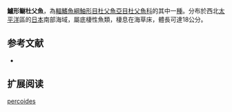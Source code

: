 {{Speciesbox
| name = 鱸形鳚杜父魚
| image = 
| image_width = 250px
| status = NE
| status_system = IUCN3.1
| genus = Pseudoblennius
| species = percoides
| authority = [[Günther|Günther]], 1861
| synonyms = 
}}
'''鱸形鳚杜父魚'''，為[[輻鰭魚綱|輻鰭魚綱]][[鮋形目|鮋形目]][[杜父魚亞目|杜父魚亞目]][[杜父魚科|杜父魚科]]的其中一[[種|種]]。分布於西北[[太平洋|太平洋]]區的[[日本|日本]]南部海域，屬底棲性魚類，棲息在海草床，體長可達18公分。

==参考文献==
*{{FishBase_species|genus=Pseudoblennius|species=percoides|year=2011|month=12}}

== 扩展阅读 ==
{{refbegin}}
{{wikispecies-inline|Pseudoblennius percoides|鱸形鳚杜父魚}}
{{refend}}
{{Taxonbar|from=Q2135991}}

[[Category:鳚杜父魚屬|percoides]]


{{鮋形目小作品}}